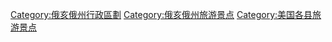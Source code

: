 
[[Category:俄亥俄州行政區劃|Category:俄亥俄州行政區劃]]
[[Category:俄亥俄州旅游景点|Category:俄亥俄州旅游景点]]
[[Category:美国各县旅游景点|Category:美国各县旅游景点]]